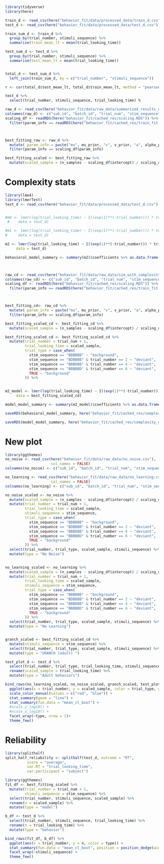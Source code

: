 
```r
library(tidyverse)
library(here)


```

```r
train_d <- read_csv(here("behavior_fit/data/processed_data/train_d.csv"))
test_d <- read_csv(here("behavior_fit/data/processed_data/test_d.csv"))

train_sum_d <- train_d %>% 
  group_by(trial_number, stimuli_sequence) %>% 
  summarise(train_mean_lt = mean(trial_looking_time))

test_sum_d <- test_d %>% 
  group_by(trial_number, stimuli_sequence) %>% 
  summarise(test_mean_lt = mean(trial_looking_time))


total_d <- test_sum_d %>% 
  left_join(train_sum_d, by = c("trial_number", "stimuli_sequence"))

r <- cor(total_d$test_mean_lt, total_d$train_mean_lt, method = "pearson")
```



```r
test_d %>% 
  select(trial_number, stimuli_sequence, trial_looking_time) %
```

```r
raw_d <- read_csv(here("behavior_fit/data/raw_data/summarized_results_detailed_spore_adult.csv"))
colnames(raw_d) <- c("sub_id", "batch_id", "trial_num", "stim_sequence", "violation", "epsilon", "b_val", "d_val", "mu_prior", "v_prior", "alpha_prior", "beta_prior", "n_samples")
scaling_df <- readRDS(here("behavior_fit/cached_res/scaling.RDS")) %>% 
  filter(param_info == readRDS(here("behavior_fit/cached_res/train_fit.RDS")) %>% arrange(-r) %>% head(1) %>% pull(param_info))



best_fitting_raw <- raw_d %>% 
  mutate( param_info = paste("mu", mu_prior, "v", v_prior, "a", alpha_prior, "b", beta_prior, "ep", epsilon, sep = "_")) %>% 
  filter(param_info == scaling_df$param_info)

best_fitting_scaled <- best_fitting_raw %>% 
  mutate(scaled_sample = (n_samples - scaling_df$intercept) / scaling_df$coef)
```


# Complexity stats 

```r
library(lme4)
library(lmerTest)
test_d <- read_csv(here("behavior_fit/data/processed_data/test_d.csv"))


#m0 <- lmer(log(trial_looking_time) ~ I((exp(1)**(-trial_number))) * trial_type * complexity + (trial_number * trial_type * complexity|subject), 
 #    data = test_d)

#m1 <- lmer(log(trial_looking_time) ~ I((exp(1)**(-trial_number))) * trial_type * complexity + (trial_number * complexity|subject), 
#     data = test_d)

m2 <- lmer(log(trial_looking_time) ~ I((exp(1)**(-trial_number))) * trial_type * complexity + (complexity|subject), 
     data = test_d)

behavioral_model_summary <- summary(m2)$coefficients %>% as.data.frame() 




```


```r
raw_cd <- read_csv(here("behavior_fit/data/raw_data/sim_with_complexity.csv"))
colnames(raw_cd) <- c("sub_id", "batch_id", "trial_num", "stim_sequence", "violation", "epsilon", "b_val", "d_val", "mu_prior", "v_prior", "alpha_prior", "beta_prior", "complexity", "n_samples")
scaling_df <- readRDS(here("behavior_fit/cached_res/scaling.RDS")) %>% 
  filter(param_info == readRDS(here("behavior_fit/cached_res/train_fit.RDS")) %>% arrange(-r) %>% head(1) %>% pull(param_info))



best_fitting_cd<- raw_cd %>% 
  mutate( param_info = paste("mu", mu_prior, "v", v_prior, "a", alpha_prior, "b", beta_prior, "ep", epsilon, sep = "_")) %>% 
  filter(param_info == scaling_df$param_info)

best_fitting_scaled_cd <- best_fitting_cd %>% 
  mutate(scaled_sample = (n_samples - scaling_df$intercept) / scaling_df$coef)

```


```r
best_fitting_scaled_cd <- best_fitting_scaled_cd %>% 
  mutate(trial_number = trial_num + 1, 
         trial_looking_time = scaled_sample, 
         trial_type = case_when(
           stim_sequence == "BBBBBB" ~ "background", 
           stim_sequence == "BDBBBB" & trial_number == 2 ~ "deviant", 
           stim_sequence == "BBBDBB" & trial_number == 4 ~ "deviant", 
           stim_sequence == "BBBBBD" & trial_number == 6 ~ "deviant", 
           TRUE ~ "background"
         )) %>% 
  

m2_model <- lmer(log(trial_looking_time) ~ I((exp(1)**(-trial_number))) * trial_type * complexity + (1|sub_id), 
     data = best_fitting_scaled_cd)

model_model_summary <- summary(m2_model)$coefficients %>% as.data.frame() 
```

```r
saveRDS(behavioral_model_summary, here("behavior_fit/cached_res/complexity_behavior_lm.RDS"))

saveRDS(model_model_summary, here("behavior_fit/cached_res/complexity_model_lm.RDS"))
```



# New plot 

```r
library(ggthemes)
no_noise <- read_csv(here("behavior_fit/data/raw_data/no_noise.csv"), 
                     col_names = FALSE)
colnames(no_noise) <- c("sub_id", "batch_id", "trial_num", "stim_sequence", "violation", "epsilon", "b_val", "d_val", "mu_prior", "v_prior", "alpha_prior", "beta_prior", "n_samples")

no_learning <- read_csv(here("behavior_fit/data/raw_data/no_learning.csv"), 
                     col_names = FALSE)
colnames(no_learning) <- c("sub_id", "batch_id", "trial_num", "stim_sequence", "violation", "epsilon", "b_val", "d_val", "mu_prior", "v_prior", "alpha_prior", "beta_prior", "n_samples")

no_noise_scaled <- no_noise %>% 
  mutate(scaled_sample = (n_samples - scaling_df$intercept) / scaling_df$coef) %>% 
  mutate(trial_number = trial_num + 1, 
         trial_looking_time = scaled_sample, 
         stimuli_sequence = stim_sequence, 
         trial_type = case_when(
           stim_sequence == "BBBBBB" ~ "background", 
           stim_sequence == "BDBBBB" & trial_number == 2 ~ "deviant", 
           stim_sequence == "BBBDBB" & trial_number == 4 ~ "deviant", 
           stim_sequence == "BBBBBD" & trial_number == 6 ~ "deviant", 
           TRUE ~ "background"
         )) %>% 
  select(trial_number, trial_type, scaled_sample, stimuli_sequence) %>% 
  mutate(type = "No Noise")
  

no_learning_scaled <- no_learning %>% 
  mutate(scaled_sample = (n_samples - scaling_df$intercept) / scaling_df$coef) %>% 
  mutate(trial_number = trial_num + 1, 
         trial_looking_time = scaled_sample, 
         stimuli_sequence = stim_sequence, 
         trial_type = case_when(
           stim_sequence == "BBBBBB" ~ "background", 
           stim_sequence == "BDBBBB" & trial_number == 2 ~ "deviant", 
           stim_sequence == "BBBDBB" & trial_number == 4 ~ "deviant", 
           stim_sequence == "BBBBBD" & trial_number == 6 ~ "deviant", 
           TRUE ~ "background"
         )) %>% 
  select(trial_number, trial_type, scaled_sample, stimuli_sequence) %>% 
  mutate(type = "No Learning")


granch_scaled <- best_fitting_scaled_cd %>% 
  mutate(stimuli_sequence = stim_sequence) %>% 
  select(trial_number, trial_type, scaled_sample, stimuli_sequence) %>% 
  mutate(type = "GRANCH (adult) ")

test_plot_d <- test_d %>% 
  select(trial_number, trial_type, trial_looking_time, stimuli_sequence) %>% 
  rename(scaled_sample = trial_looking_time) %>% 
  mutate(type = "Adult behaviors")

bind_rows(no_learning_scaled, no_noise_scaled, granch_scaled, test_plot_d) %>% 
  ggplot(aes(x = trial_number, y = scaled_sample, color = trial_type, group = trial_type)) + 
  scale_color_manual(values = c("red", "blue")) + 
  stat_summary(geom = "line") + 
  stat_summary(fun.data = "mean_cl_boot") + 
  #scale_y_log10() + 
  #scale_x_log10() + 
  facet_wrap(~type, nrow = 1)+ 
  theme_few() 

```








# Reliability 

```r
library(splithalf)
split_half_reliability <- splithalf(test_d, outcome = "RT", 
          score = "average", 
          var.RT = "trial_looking_time", 
          var.participant = "subject")
```


```r
library(ggthemes)
fit_df <- best_fitting_scaled %>% 
  mutate(trial_number = trial_num + 1, 
         stimuli_sequence = stim_sequence) %>% 
  select(trial_number, stimuli_sequence, scaled_sample) %>% 
  rename(n = scaled_sample) %>% 
  mutate(type = "model")

b_df <- test_d %>% 
  select(trial_number, stimuli_sequence, trial_looking_time) %>% 
  rename(n = trial_looking_time) %>% 
  mutate(type = "behavior")

bind_rows(fit_df, b_df) %>% 
  ggplot(aes(x = trial_number, y = n, color = type)) + 
  stat_summary(fun.data = "mean_cl_boot", position = position_dodge(width = .2)) + 
  facet_wrap(~stimuli_sequence) + 
  theme_few()
```

